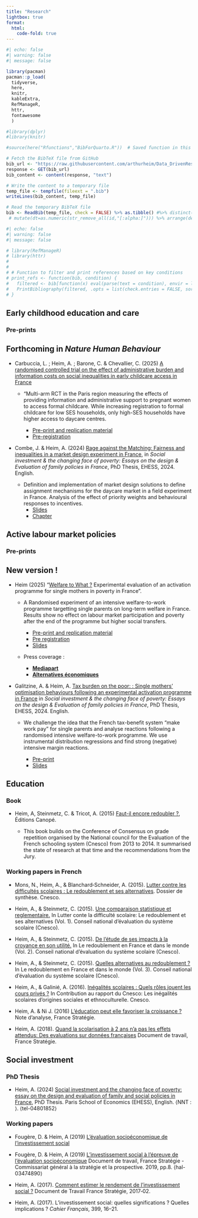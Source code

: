 ```yaml
---
title: "Research"
lightbox: true
format:
  html:
    code-fold: true
---
```


```r
#| echo: false
#| warning: false
#| message: false

library(pacman)
pacman::p_load(
  tidyverse,
  here,
  knitr,
  kableExtra,
  RefManageR,
  httr,
  fontawesome
  )

#library(dplyr)
#library(knitr)

#source(here("Rfunctions","BibForQuarto.R"))  # Saved function in this file

# Fetch the BibTeX file from GitHub
bib_url <- "https://raw.githubusercontent.com/arthurheim/Data_DrivenResume/main/Data/publi_heim.bib"
response <- GET(bib_url)
bib_content <- content(response, "text")

# Write the content to a temporary file
temp_file <- tempfile(fileext = ".bib")
writeLines(bib_content, temp_file)

# Read the temporary BibTeX file
bib <- ReadBib(temp_file, check = FALSE) %>% as.tibble() #%>% distinct(title,.keep_all = TRUE) %>% 
 # mutate(dt=as.numeric(str_remove_all(id,"[:alpha:]"))) %>% arrange(desc(dt))

```

```r
#| echo: false
#| warning: false
#| message: false

# library(RefManageR)
# library(httr)
# 
# 
# # Function to filter and print references based on key conditions
# print_refs <- function(bib, condition) {
#   filtered <- bib[function(x) eval(parse(text = condition), envir = list(key = x$key))]
#   PrintBibliography(filtered, .opts = list(check.entries = FALSE, sorting = "ydnt"))
# }
```

## Early childhood education and care

### Pre-prints

::: {.callout-tip}
## Forthcoming in *Nature Human Behaviour*
-   Carbuccia, L. ; Heim, A. ; Barone, C. & Chevallier, C. (2025) [A randomised controlled trial on the effect of administrative burden and information costs on social inequalities in early childcare access in France](https://osf.io/rh7eb/?view_only=ef7409ac646544eaac946374de134892)

    -   "Multi-arm RCT in the Paris region measuring the effects of providing information and administrative support to pregnant women to access formal childcare. While increasing registration to formal childcare for low SES households, only high-SES households have higher access to daycare centres.

        -   [Pre-print and replication material](https://osf.io/rh7eb/?view_only=ef7409ac646544eaac946374de134892)
        -   [Pre-registration](https://www.socialscienceregistry.org/trials/9901)
:::

-   Combe, J. & Heim, A. (2024) [Rage against the Matching: Fairness and inequalities in a market design experiment in France](https://www.dropbox.com/scl/fi/7r9c1lglfu04naqnbad4c/CombeHeim2024.pdf?rlkey=44rkwhus5nwj9kjq0gn0l4w9b&dl=0 "Rage against the Matching: Fairness and inequalities in a market design experiment in France"), in *Social investment & the changing face of poverty: Essays on the design & Evaluation of family policies in France*, PhD Thesis, EHESS, 2024. English.

    -   Definition and implementation of market design solutions to define assignment mechanisms for the daycare market in a field experiment in France. Analysis of the effect of priority weights and behavioural responses to incentives.
        -   [Slides](https://www.dropbox.com/scl/fi/4pvg0chbiwtevwiil5re5/RATM_EN092024.pdf?rlkey=o67gk9trd2pqof8jh6mjjpbz7&dl=0)
        -   [Chapter](https://www.dropbox.com/scl/fi/7r9c1lglfu04naqnbad4c/CombeHeim2024.pdf?rlkey=44rkwhus5nwj9kjq0gn0l4w9b&dl=0)

## Active labour market policies

### Pre-prints

::: {.callout-tip}
## New version !
-   Heim (2025) "[Welfare to What ?](https://osf.io/y8stq) Experimental evaluation of an activation programme for single mothers in poverty in France".

    -   A Randomised experiment of an intensive welfare-to-work programme targetting single parents on long-term welfare in France. Results show no effect on labour market participation and poverty after the end of the programme but higher social transfers.

        -   [Pre-print and replication material](https://osf.io/qhazf/)
        -   [Pre registration](https://www.socialscienceregistry.org/trials/5930)
        -   [Slides](https://www.dropbox.com/scl/fi/g7815ngs3mrv2kqb7tjqz/WtW_Slides_052025_EN.pdf?rlkey=rc7vxy07c6eal2b048ayiq5df&dl=0)

    -   Press coverage :

        -   [**Mediapart**](https://www.mediapart.fr/journal/economie-et-social/120125/reforme-du-rsa-la-menace-de-marginaliser-des-publics-deja-vulnerables)
        -   [**Alternatives économiques**](https://www.alternatives-economiques.fr/rsa-conditionne-preuve-trois-ca-ne-marche/00113744)
:::

-   Galitzine, A. & Heim, A. [Tax burden on the poor: : Single mothers’ optimisation behaviours following an experimental activation programme in France](https://www.dropbox.com/scl/fi/xdhov425ez5n1jcxl053r/GalitzineHeim2024.pdf?rlkey=pdun971icjt4biq7ikwrm2ji1&dl=0) in *Social investment & the changing face of poverty: Essays on the design & Evaluation of family policies in France*, PhD Thesis, EHESS, 2024. English.

    -   We challenge the idea that the French tax-benefit system "make work pay" for single parents and analyse reactions following a randomised intensive welfare-to-work programme. We use instrumental distribution regressions and find strong (negative) intensive margin reactions.

        -   [Pre-print](https://www.dropbox.com/scl/fi/xdhov425ez5n1jcxl053r/GalitzineHeim2024.pdf?rlkey=pdun971icjt4biq7ikwrm2ji1&dl=0)
        -   [Slides](https://www.dropbox.com/scl/fi/9dbpmcefmout7rwrwqvt6/TaxBurdenEnShort.pdf?rlkey=omrpuo36dge0phkd2havhxo5p&dl=0)

## Education

### Book

-   Heim, A, Steinmetz, C. & Tricot, A. (2015) [Faut-il encore redoubler ?](https://www.reseau-canope.fr/notice/faut-il-encore-redoubler.html), Éditions Canopé.

    -   This book builds on the Conference of Consensus on grade repetition organised by the National council for the Evaluation of the French schooling system (Cnesco) from 2013 to 2014. It summarised the state of research at that time and the recommendations from the Jury.

### Working papers in French

-   Mons, N., Heim, A., & Blanchard‐Schneider, A. (2015). [Lutter contre les difficultés scolaires : Le redoublement et ses alternatives](https://hal.science/hal-04623894v1). Dossier de synthèse. Cnesco.

-   Heim, A., & Steinmetz, C. (2015). [Une comparaison statistique et reglementaire.](https://www.cnesco.fr/wp-content/uploads/2015/01/partie_1.pdf) In Lutter conte la difficulté scolaire: Le redoublement et ses alternatives (Vol. 1). Conseil national d’évaluation du système scolaire (Cnesco).

-   Heim, A., & Steinmetz, C. (2015). [De l’étude de ses impacts à la croyance en son utilité.](https://www.cnesco.fr/wp-content/uploads/2015/01/part_2.pdf) In Le redoublement en France et dans le monde (Vol. 2). Conseil national d’évaluation du système scolaire (Cnesco).

-   Heim, A., & Steinmetz, C. (2015). [Quelles alternatives au redoublement ?](https://www.cnesco.fr/wp-content/uploads/2015/01/partie_3.pdf) In Le redoublement en France et dans le monde (Vol. 3). Conseil national d’évaluation du système scolaire (Cnesco).

-   Heim, A., & Galinié, A. (2016). [Inégalités scolaires : Quels rôles jouent les cours privés ?](https://www.cnesco.fr/wp-content/uploads/2016/09/heim_galine_solo1.pdf) In Contribution au rapport du Cnesco: Les inégalités scolaires d’origines sociales et ethnoculturelle. Cnesco.

-   Heim, A. & Ni J. (2016) [L'éducation peut elle favoriser la croissance ?](https://www.strategie.gouv.fr/publications/leducation-favoriser-croissance) Note d'analyse, France Stratégie.

-   Heim, A. (2018). [Quand la scolarisation à 2 ans n’a pas les effets attendus: Des evaluations sur données françaises](https://www.strategie.gouv.fr/sites/strategie.gouv.fr/files/atoms/files/dt-scolarisation-precoce-2-ans-janvier.pdf) Document de travail, France Stratégie.

## Social investment

### PhD Thesis

-   Heim, A. (2024) [Social investment and the changing face of poverty: essay on the design and evaluation of family and social policies in France](https://hal.science/tel-04801852), PhD Thesis. Paris School of Economics (EHESS), English. ⟨NNT : ⟩. ⟨tel-04801852⟩

### Working papers

-   Fougère, D. & Heim, A (2019) [L'évaluation socioéconomique de l'investissement social](https://hal.science/hal-03456048v1)

-   Fougère, D. & Heim, A (2019) [L'investissement social à l'épreuve de l'évaluation socioéconomique](https://hal.science/hal-03474890v1) Document de travail, France Stratégie - Commissariat général à la stratégie et la prospective. 2019, pp.8. ⟨hal-03474890⟩

-   Heim, A. (2017). [Comment estimer le rendement de l’investissement social ?](https://www.strategie.gouv.fr/sites/strategie.gouv.fr/files/atoms/files/fs_dt2017-02_rendement_investissement_social.pdf) Document de Travail France Stratégie, 2017‐02.

-   Heim, A. (2017). L’investissement social: quelles significations ? Quelles implications ? *Cahier Français*, 399, 16–21.
